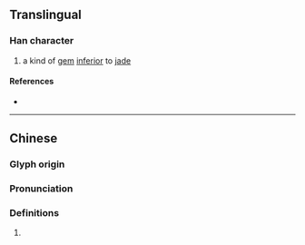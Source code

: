 {{character info/new}}
==Translingual==

===Han character===
{{Han char|rn=96|rad=玉|as=04|sn=8|four=15100|canj=MGQJ|ids=⿰𤣩丰}}

# a kind of [[gem]] [[inferior]] to [[jade]]

====References====
* {{Han ref|kx=0728.080|dkj=20865|dj=1140.080|hdz=21102.190|uh=73A4|ud=29604|bh=CD66|bd=52582}}

----

==Chinese==
{{zh-forms}}

===Glyph origin===
{{Han etym}}

===Pronunciation===
{{zh-pron
|m=bàng
|c=bung2
|mc=y
|oc=y
|cat=
}}

===Definitions===
{{zh-hanzi}}

# {{rfdef|zh}}